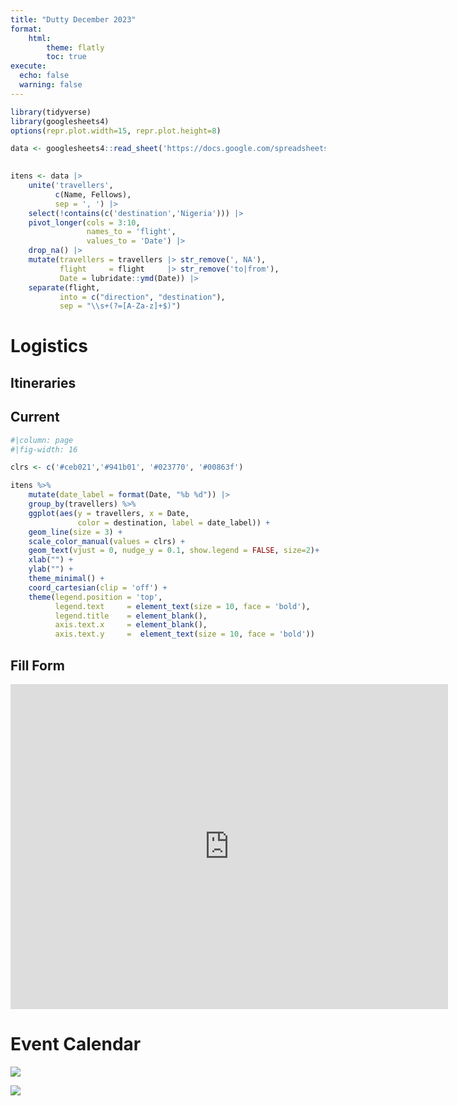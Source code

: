 ```yaml
---
title: "Dutty December 2023"
format: 
    html:
        theme: flatly
        toc: true
execute: 
  echo: false
  warning: false
---
```


```r
library(tidyverse)
library(googlesheets4)
options(repr.plot.width=15, repr.plot.height=8)

```

```r
data <- googlesheets4::read_sheet('https://docs.google.com/spreadsheets/d/11GrYRhI69SXFRHwR7z9_3biy3iwdc05kORG6vc-SR7U/edit?resourcekey#gid=1387964478') 
   
```

```r
itens <- data |> 
    unite('travellers', 
          c(Name, Fellows),
          sep = ', ') |> 
    select(!contains(c('destination','Nigeria'))) |> 
    pivot_longer(cols = 3:10, 
                 names_to = 'flight', 
                 values_to = 'Date') |> 
    drop_na() |> 
    mutate(travellers = travellers |> str_remove(', NA'),
           flight     = flight     |> str_remove('to|from'),
           Date = lubridate::ymd(Date)) |> 
    separate(flight, 
           into = c("direction", "destination"), 
           sep = "\\s+(?=[A-Za-z]+$)")
```

# Logistics

## Itineraries

::: panel-tabset
## Current

```r
#|column: page 
#|fig-width: 16

clrs <- c('#ceb021','#941b01', '#023770', '#00863f')

itens %>%
    mutate(date_label = format(Date, "%b %d")) |> 
    group_by(travellers) %>%
    ggplot(aes(y = travellers, x = Date, 
               color = destination, label = date_label)) +
    geom_line(size = 3) +
    scale_color_manual(values = clrs) +
    geom_text(vjust = 0, nudge_y = 0.1, show.legend = FALSE, size=2)+
    xlab("") +
    ylab("") +
    theme_minimal() +
    coord_cartesian(clip = 'off') +
    theme(legend.position = 'top',
          legend.text     = element_text(size = 10, face = 'bold'), 
          legend.title    = element_blank(),
          axis.text.x     = element_blank(),
          axis.text.y     =  element_text(size = 10, face = 'bold'))
```

## Fill Form

```{=html}
<iframe src="https://docs.google.com/forms/d/e/1FAIpQLSc4xTds-doNB02wulb_atLFLyxJjUaP7lXF1AKLDuIyzF-rzg/viewform?embedded=true" width="700" height="520" frameborder="0" marginheight="0" marginwidth="0">Loading…</iframe>
```
:::

# Event Calendar

::: {layout-ncol="2"}
![](gbamgbam.jpg){fig-align="center"}

![](balling.jpg){fig-align="center"}

:::
